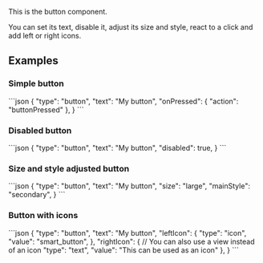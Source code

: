 
This is the button component.

You can set its text, disable it, adjust its size and style, react to a click and add left or right icons.

## Examples

### Simple button

<CodeBlock>
```json
{
    "type": "button",
    "text": "My button",
    "onPressed": {
        "action": "buttonPressed"
    },
}
```
</CodeBlock>

### Disabled button

<CodeBlock>
```json
{
    "type": "button",
    "text": "My button",
    "disabled": true,
}
```
</CodeBlock>

### Size and style adjusted button

<CodeBlock>
```json
{
    "type": "button",
    "text": "My button",
    "size": "large",
    "mainStyle": "secondary",
}
```
</CodeBlock>

### Button with icons

<CodeBlock>
```json
{
    "type": "button",
    "text": "My button",
    "leftIcon": {
        "type": "icon",
        "value": "smart_button",
    },
    "rightIcon": {
        // You can also use a view instead of an icon
        "type": "text",
        "value": "This can be used as an icon"
    },
}
```
</CodeBlock>

<PropertyTable schema={schema}/>
